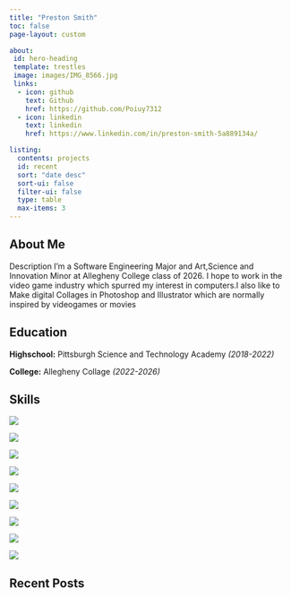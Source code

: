 ---
title: "Preston Smith"
toc: false
page-layout: custom

about:
 id: hero-heading
 template: trestles
 image: images/IMG_8566.jpg
 links:
  - icon: github
    text: Github
    href: https://github.com/Poiuy7312
  - icon: linkedin
    text: linkedin
    href: https://www.linkedin.com/in/preston-smith-5a889134a/

listing:
  contents: projects
  id: recent
  sort: "date desc"
  sort-ui: false
  filter-ui: false
  type: table
  max-items: 3
---

:::{#hero-heading}

## About Me

Description I'm a Software Engineering Major and Art,Science and Innovation Minor at Allegheny College class of 2026. I hope to work in the video game industry which spurred my interest in computers.I also like to Make digital Collages in Photoshop and Illustrator which are normally inspired by videogames or movies

## Education

**Highschool:** Pittsburgh Science and Technology Academy *(2018-2022)*

**College:** Allegheny Collage *(2022-2026)*




:::

:::grid

:::{.g-col-2}
:::

:::{.g-col-8}
## Skills


::: {layout="[[1,1,1,1,1] , [1,1,1,1]]"}

![](images/Rust_programming_language_black_logo.svg)

![](images/Python-logo-notext.svg)

![](images/java-icon.svg)

![](images/HTML5_logo_and_wordmark.svg)

![](images/Official_CSS_Logo.svg)

![](images/Adobe_Photoshop_CC_icon.svg)

![](images/Adobe_Illustrator_CC_icon.svg)

![](images/Adobe_Premiere_Pro_CC_icon.svg)

![](images/Adobe_Bridge_CC_icon.svg)

:::


## Recent Posts

<div id='recent'></div>

:::

:::{.g-col-2}
:::
:::